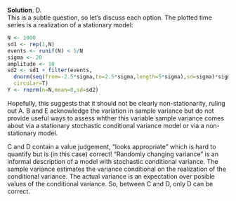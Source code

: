 
\color{blue}

**Solution**. D.\
This is a subtle question, so let's discuss each option. The plotted time series is a realization of a stationary model:

```r
N <- 1000
sd1 <- rep(1,N)
events <- runif(N) < 5/N
sigma <- 20
amplitude <- 10
sd2 <- sd1 + filter(events,
  dnorm(seq(from=-2.5*sigma,to=2.5*sigma,length=5*sigma),sd=sigma)*sigma*amplitude,
  circular=T)
Y <- rnorm(n=N,mean=0,sd=sd2)
```

Hopefully, this suggests that it should not be clearly non-stationarity, ruling out A. B and E acknowledge the variation in sample variance but do not provide useful ways to assess whther this variable sample variance comes about via a stationary stochastic conditional variance model or via a non-stationary model.

C and D contain a value judgement, "looks appropriate" which is hard to quantify but is (in this case) correct! "Randomly changing variance" is an informal description of a model with stochastic conditional variance. The sample variance estimates the variance conditional on the realization of the conditional variance. The actual variance is an expectation over posible values of the conditional variance. So, between C and D, only D can be correct.


\color{black}

